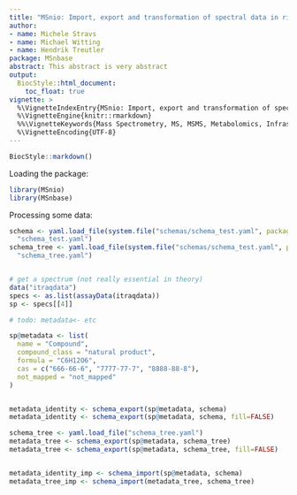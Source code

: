 ```yaml
---
title: "MSnio: Import, export and transformation of spectral data in richly annotated MSnbase"
author:
- name: Michele Stravs
- name: Michael Witting
- name: Hendrik Treutler
package: MSnbase
abstract: This abstract is very abstract
output:
  BiocStyle::html_document:
    toc_float: true
vignette: >
  %\VignetteIndexEntry{MSnio: Import, export and transformation of spectral data}
  %\VignetteEngine{knitr::rmarkdown}
  %%\VignetteKeywords{Mass Spectrometry, MS, MSMS, Metabolomics, Infrastructure, Bioinformatics, quantitative }
  %\VignetteEncoding{UTF-8}
---
```


```r
BiocStyle::markdown()
```
Loading the package:
```r
library(MSnio)
library(MSnbase)


```

Processing some data:
```r

schema <- yaml.load_file(system.file("schemas/schema_test.yaml", package='MSnio')
  "schema_test.yaml")
schema_tree <- yaml.load_file(system.file("schemas/schema_test.yaml", package='MSnio')
  "schema_tree.yaml")


# get a spectrum (not really essential in theory)
data("itraqdata")
specs <- as.list(assayData(itraqdata))
sp <- specs[[4]]

# todo: metadata<- etc

sp@metadata <- list(
  name = "Compound",
  compound_class = "natural product",
  formula = "C6H12O6",
  cas = c("666-66-6", "7777-77-7", "8888-88-8"),
  not_mapped = "not_mapped"
)


metadata_identity <- schema_export(sp@metadata, schema)
metadata_identity <- schema_export(sp@metadata, schema, fill=FALSE)

schema_tree <- yaml.load_file("schema_tree.yaml")
metadata_tree <- schema_export(sp@metadata, schema_tree)
metadata_tree <- schema_export(sp@metadata, schema_tree, fill=FALSE)


metadata_identity_imp <- schema_import(sp@metadata, schema)
metadata_tree_imp <- schema_import(metadata_tree, schema_tree)
```
